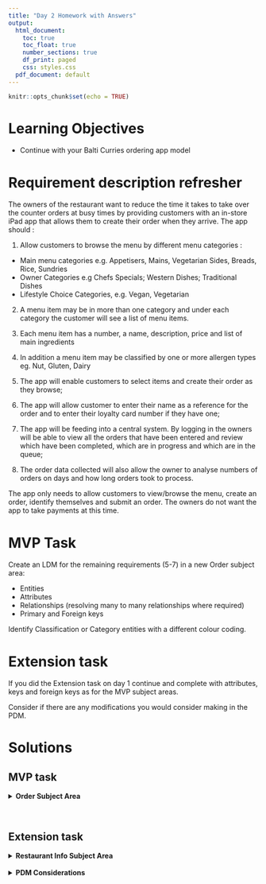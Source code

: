 ---
title: "Day 2 Homework with Answers"
output:
  html_document:
    toc: true
    toc_float: true
    number_sections: true
    df_print: paged
    css: styles.css
  pdf_document: default
---

```{r setup, include=FALSE}
knitr::opts_chunk$set(echo = TRUE)
```



# Learning Objectives

* Continue with your Balti Curries ordering app model

# Requirement description refresher

The owners of the restaurant want to reduce the time it takes to take over the counter orders at busy times by providing customers with an in-store iPad app that allows them to create their order when they arrive. The app should :

1. Allow customers to browse the menu by different menu categories :
  + Main menu categories e.g.  Appetisers, Mains, Vegetarian Sides, Breads, Rice, Sundries
  + Owner Categories e.g Chefs Specials; Western Dishes; Traditional Dishes
  + Lifestyle Choice Categories, e.g. Vegan, Vegetarian

2. A menu item may be in more than one category and under each category the customer will see a list of menu items.

3. Each menu item has a number, a name, description, price and list of main ingredients

3. In addition a menu item may be classified by one or more allergen types eg. Nut, Gluten, Dairy

4. The app will enable customers to select items and create their order as they browse;

5. The app will allow customer to enter their name as a reference for the order and to enter their loyalty card number if they have one;

6. The app will be feeding into a central system.  By logging in the owners will be able to view all the orders that have been entered and review which have been completed, which are in progress and which are in the queue;

7.  The order data collected will also allow the owner to analyse numbers of orders on days and how long orders took to process.


The app only needs to allow customers to view/browse the menu, create an order, identify themselves and submit an order. The owners do not want the app to take payments at this time.


# MVP Task 

Create an LDM for the remaining requirements (5-7) in a new Order subject area:

* Entities
* Attributes
* Relationships (resolving many to many relationships where required)
* Primary and Foreign keys

Identify Classification or Category entities with a different colour coding.

# Extension task

If you did the Extension task on day 1 continue and complete with attributes, keys and foreign keys as for the MVP subject areas.

Consider if there are any modifications you would consider making in the PDM.

# Solutions

## MVP task

<details>
<summary>**Order Subject Area**</summary>


![](images/Homework order.png)


</details>
<br>

## Extension task
<details>
<summary>**Restaurant Info Subject Area**</summary>
![](images/Homework restaurant info_1.png)

</details>
<br>
<details>
<summary>**PDM Considerations**</summary>


1. MENU ITEM.price attribute could be pulled out into a reference table of PRICING TYPE.  If you have a finite list of prices and you associate one of these with your menu item then if you decide to apply a 10% increase to all prices all you need to do is change the reference values and the new prices will be automatically applied.

2. Create the OPENING HOURS entity as a reusable reference set allowing reuse of an opening hours option by multiple restaurants if the company expands.  This would require a new resolving table between RESTAURANT and OPENING HOURS with a move of the restaurant id foreign key.

3. Pull out phone details from the RESTAURANT entity into a separate table.  If your restaurant then decides to have additional phone numbers you just need to add a new one to the list.

</details>
